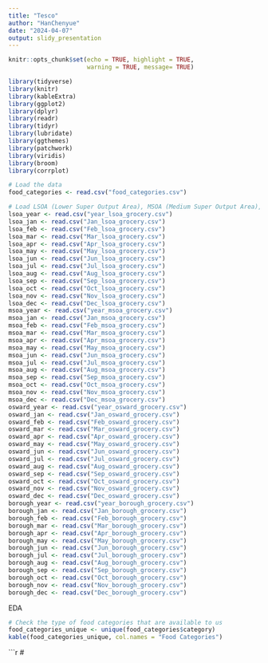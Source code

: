 ```yaml
---
title: "Tesco"
author: "HanChenyue"
date: "2024-04-07"
output: slidy_presentation
---
```


```r
knitr::opts_chunk$set(echo = TRUE, highlight = TRUE,
                      warning = TRUE, message= TRUE)
```

```r
library(tidyverse)
library(knitr)
library(kableExtra)
library(ggplot2)
library(dplyr)
library(readr)
library(tidyr)
library(lubridate)
library(ggthemes)
library(patchwork)
library(viridis)
library(broom)
library(corrplot)
```


```r
# Load the data
food_categories <- read.csv("food_categories.csv")

# Load LSOA (Lower Super Output Area), MSOA (Medium Super Output Area), Ward, and borough data
lsoa_year <- read.csv("year_lsoa_grocery.csv")
lsoa_jan <- read.csv("Jan_lsoa_grocery.csv")
lsoa_feb <- read.csv("Feb_lsoa_grocery.csv")
lsoa_mar <- read.csv("Mar_lsoa_grocery.csv")
lsoa_apr <- read.csv("Apr_lsoa_grocery.csv")
lsoa_may <- read.csv("May_lsoa_grocery.csv")
lsoa_jun <- read.csv("Jun_lsoa_grocery.csv")
lsoa_jul <- read.csv("Jul_lsoa_grocery.csv")
lsoa_aug <- read.csv("Aug_lsoa_grocery.csv")
lsoa_sep <- read.csv("Sep_lsoa_grocery.csv")
lsoa_oct <- read.csv("Oct_lsoa_grocery.csv")
lsoa_nov <- read.csv("Nov_lsoa_grocery.csv")
lsoa_dec <- read.csv("Dec_lsoa_grocery.csv")
msoa_year <- read.csv("year_msoa_grocery.csv")
msoa_jan <- read.csv("Jan_msoa_grocery.csv")
msoa_feb <- read.csv("Feb_msoa_grocery.csv")
msoa_mar <- read.csv("Mar_msoa_grocery.csv")
msoa_apr <- read.csv("Apr_msoa_grocery.csv")
msoa_may <- read.csv("May_msoa_grocery.csv")
msoa_jun <- read.csv("Jun_msoa_grocery.csv")
msoa_jul <- read.csv("Jul_msoa_grocery.csv")
msoa_aug <- read.csv("Aug_msoa_grocery.csv")
msoa_sep <- read.csv("Sep_msoa_grocery.csv")
msoa_oct <- read.csv("Oct_msoa_grocery.csv")
msoa_nov <- read.csv("Nov_msoa_grocery.csv")
msoa_dec <- read.csv("Dec_msoa_grocery.csv")
osward_year <- read.csv("year_osward_grocery.csv")
osward_jan <- read.csv("Jan_osward_grocery.csv")
osward_feb <- read.csv("Feb_osward_grocery.csv")
osward_mar <- read.csv("Mar_osward_grocery.csv")
osward_apr <- read.csv("Apr_osward_grocery.csv")
osward_may <- read.csv("May_osward_grocery.csv")
osward_jun <- read.csv("Jun_osward_grocery.csv")
osward_jul <- read.csv("Jul_osward_grocery.csv")
osward_aug <- read.csv("Aug_osward_grocery.csv")
osward_sep <- read.csv("Sep_osward_grocery.csv")
osward_oct <- read.csv("Oct_osward_grocery.csv")
osward_nov <- read.csv("Nov_osward_grocery.csv")
osward_dec <- read.csv("Dec_osward_grocery.csv")
borough_year <- read.csv("year_borough_grocery.csv")
borough_jan <- read.csv("Jan_borough_grocery.csv")
borough_feb <- read.csv("Feb_borough_grocery.csv")
borough_mar <- read.csv("Mar_borough_grocery.csv")
borough_apr <- read.csv("Apr_borough_grocery.csv")
borough_may <- read.csv("May_borough_grocery.csv")
borough_jun <- read.csv("Jun_borough_grocery.csv")
borough_jul <- read.csv("Jul_borough_grocery.csv")
borough_aug <- read.csv("Aug_borough_grocery.csv")
borough_sep <- read.csv("Sep_borough_grocery.csv")
borough_oct <- read.csv("Oct_borough_grocery.csv")
borough_nov <- read.csv("Nov_borough_grocery.csv")
borough_dec <- read.csv("Dec_borough_grocery.csv")
```

EDA
```r
# Check the type of food categories that are available to us
food_categories_unique <- unique(food_categories$category)
kable(food_categories_unique, col.names = "Food Categories")
```

```r
#